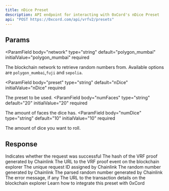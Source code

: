 ```yaml
---
title: nDice Preset
description: API endpoint for interacting with 0xCord's nDice Preset
api: "POST https://0xcord.com/api/vrfv2/presets"
---
```


## Params

<ParamField
  body="network"
  type="string"
  default="polygon_mumbai"
  initialValue="polygon_mumbai"
  required
>
  The blockchain network to retrieve random numbers from. Available options are
  `polygon_mumbai`,`fuji` and `sepolia`.
</ParamField>

<ParamField
  body="preset"
  type="string"
  default="nDice"
  initialValue="nDice"
  required
>
  The preset to be used.
</ParamField>
<ParamField
  body="numFaces"
  type="string"
  default="20"
  initialValue="20"
  required
>
  The amount of faces the dice has.
</ParamField>
<ParamField
  body="numDice"
  type="string"
  default="10"
  initialValue="10"
  required
>
  The amount of dice you want to roll.
</ParamField>

## Response

<ResponseField name="data" type="object">
  <ResponseField name="success" type="boolean">
    Indicates whether the request was successful
  </ResponseField>
  <ResponseField name="vrfv2Hash" type="string">
    The hash of the VRF proof generated by Chainlink
  </ResponseField>
  <ResponseField name="vrfv2EventHash" type="string">
    The URL to the VRF proof event on the blockchain explorer
  </ResponseField>
  <ResponseField name="requestId" type="string">
    The unique request ID assigned by Chainlink
  </ResponseField>
  <ResponseField name="result" type="string">
    The random number generated by Chainlink
  </ResponseField>
  <ResponseField name="parsedResult" type="string">
    The parsed random number generated by Chainlink
  </ResponseField>
  <ResponseField name="err" type="string">
    The error message, if any
  </ResponseField>
  <ResponseField name="url" type="string">
    The URL to the transaction details on the blockchain explorer
  </ResponseField>
</ResponseField>

<Card title="0xCord's preset Tutorial" href="/infrastructure/chainlink-presets">
  Learn how to integrate this preset with 0xCord
</Card>

